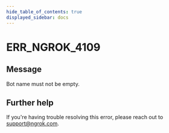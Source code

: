 ```yaml
---
hide_table_of_contents: true
displayed_sidebar: docs
---
```



# ERR_NGROK_4109

## Message

Bot name must not be empty.

<ErrorDetails error="err_ngrok_4109" />

## Further help

If you're having trouble resolving this error, please reach out to [support@ngrok.com](mailto:support@ngrok.com?subject=Help%20with%20ERR_NGROK_4109).
